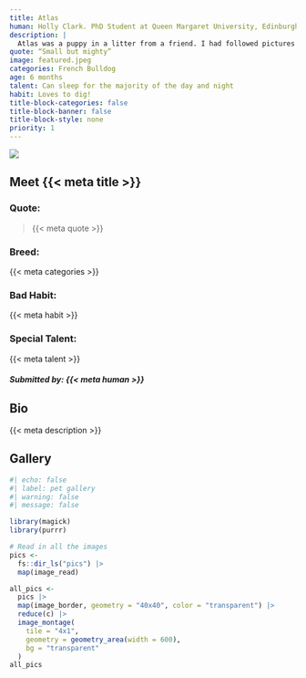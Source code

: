 ```yaml
---
title: Atlas 
human: Holly Clark. PhD Student at Queen Margaret University, Edinburgh 
description: |
  Atlas was a puppy in a litter from a friend. I had followed pictures of him on Facebook since he was born. The breed is my dream dog and I never thought I would get one! Christmas of 2022 I was surprised with him and he has been the best dog a dog mum could possibly want! 
quote: “Small but mighty”
image: featured.jpeg
categories: French Bulldog
age: 6 months
talent: Can sleep for the majority of the day and night
habit: Loves to dig! 
title-block-categories: false
title-block-banner: false
title-block-style: none
priority: 1
---
```


::: grid
::: {#about-pet-text .g-col-12 .g-col-md-6}
![](featured.jpeg){.lightbox}
:::

::: {.g-col-12 .g-col-md-6}
::: {simple-info}
# Meet {{< meta title >}}

### Quote: 

> {{< meta quote >}}

### Breed:

{{< meta categories >}}

### Bad Habit:

{{< meta habit >}}

### Special Talent:

{{< meta talent >}}
:::
:::
:::

##### Submitted by: {{< meta human >}}

## Bio

{{< meta description >}}

## Gallery

```r
#| echo: false
#| label: pet gallery
#| warning: false
#| message: false

library(magick)
library(purrr)

# Read in all the images
pics <-
  fs::dir_ls("pics") |>
  map(image_read)

all_pics <-
  pics |>
  map(image_border, geometry = "40x40", color = "transparent") |>
  reduce(c) |>
  image_montage(
    tile = "4x1",
    geometry = geometry_area(width = 600),
    bg = "transparent"
  )
all_pics
```
